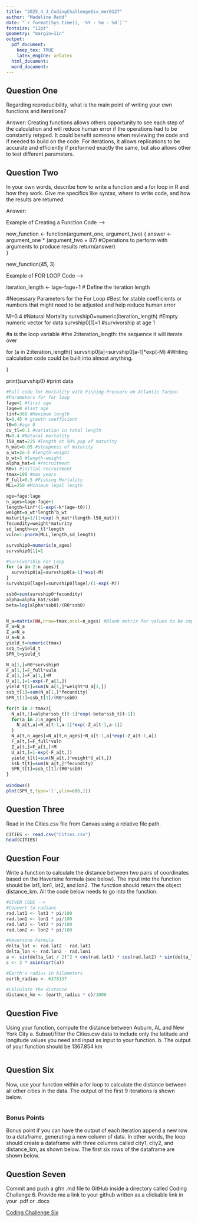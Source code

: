 ```yaml
---
title: "2025_4_3_CodingChallengeSix_mer0127"
author: "Madeline Redd"
date: "`r format(Sys.time(), '%Y - %m - %d')`"
fontsize: "12pt"
geometry: "margin=1in"
output:
  pdf_document: 
    keep_tex: TRUE
    latex_engine: xelatex
  html_document: 
  word_document:
---
```



## Question One

Regarding reproducibility, what is the main point of writing your own functions and iterations? 

Answer: Creating functions allows others opportunity to see each step of the calculation and will reduce human error if the operations had to be constantly retyped. 
It could benefit someone when reviewing the code and if needed to build on the code. For iterations, it allows replications to be accurate and efficiently if preformed exactly the same, but also allows other to test different parameters.


## Question Two

In your own words, describe how to write a function and a for loop in R and how they work. Give me specifics like syntax, where to write code, and how the results are returned. 

Answer:

Example of Creating a Function Code -->

new_function <- function(argument_one, argument_two) {
  answer <- argument_one * (argument_two + 87)
                      #Operations to perform with arguments to produce results
  return(answer)  
}

new_function(45, 3)

Example of FOR LOOP Code -->


iteration_length <- lage-fage+1 # Define the iteration length

#Necessary Parameters for the For Loop
#Best for stable coefficients or numbers that might need to be adjusted and help reduce human error

M=0.4 #Natural Mortality
survship0=numeric(iteration_length) #Empty numeric vector for data
survship0[1]=1 #survivorship at age 1

#a is the loop variable 
#the  2:iteration_length: the sequence it will iterate over

 for (a in 2:iteration_length){
  survship0[a]=survship0[a-1]*exp(-M) #Writing calculation code could be built into almost anything.
  
}

print(survship0) #print data



```r
#Full code for Mortality with Fishing Pressure on Atlantic Tarpon
#Parameters for for loop
fage=1 #first age
lage=8 #last age
linf=360 #Maximum length 
k=0.45 # growth coefficient
t0=0 #age 0
cv_tl=0.1 #variation in total length
M=0.4 #Natural mortality 
l50_mat=225 #length at 50% pop of maturity
h_mat=0.05 #steepness of maturity 
a_wt=2e-5 #length-weight
b_wt=3 #length-weight
alpha_hat=8 #recruitment
R0=1 #initial recruitment 
tmax=100 #max years
F_full=0.5 #Fishing Mortality
MLL=250 #Minimum legal length 

age=fage:lage
n_ages=lage-fage+1
length=linf*(1-exp(-k*(age-t0)))
weight=a_wt*length^b_wt
maturity=1/(1+exp(-h_mat*(length-l50_mat)))
fecundity=weight*maturity
sd_length=cv_tl*length
vuln=1-pnorm(MLL,length,sd_length)

survship0=numeric(n_ages)
survship0[1]=1

#Survivorship For Loop
for (a in 2:n_ages){
  survship0[a]=survship0[a-1]*exp(-M)
}
survship0[lage]=survship0[lage]/(1-exp(-M))

ssb0=sum(survship0*fecundity)
alpha=alpha_hat/ssb0
beta=log(alpha*ssb0)/(R0*ssb0)


N_a=matrix(NA,nrow=tmax,ncol=n_ages) #Blank matrix for values to be imported into
F_a=N_a
Z_a=N_a
U_a=N_a
yield_t=numeric(tmax)
ssb_t=yield_t
SPR_t=yield_t

N_a[1,]=R0*survship0
F_a[1,]=F_full*vuln
Z_a[1,]=F_a[1,]+M
U_a[1,]=1-exp(-F_a[1,])
yield_t[1]=sum(N_a[1,]*weight*U_a[1,])
ssb_t[1]=sum(N_a[1,]*fecundity)
SPR_t[1]=ssb_t[1]/(R0*ssb0)

for(t in 2:tmax){
  N_a[t,1]=alpha*ssb_t[t-1]*exp(-beta*ssb_t[t-1])
  for(a in 2:n_ages){
    N_a[t,a]=N_a[t-1,a-1]*exp(-Z_a[t-1,a-1])
  }
  N_a[t,n_ages]=N_a[t,n_ages]+N_a[t-1,a]*exp(-Z_a[t-1,a])  
  F_a[t,]=F_full*vuln
  Z_a[t,]=F_a[t,]+M
  U_a[t,]=1-exp(-F_a[t,])
  yield_t[t]=sum(N_a[t,]*weight*U_a[t,])
  ssb_t[t]=sum(N_a[t,]*fecundity)
  SPR_t[t]=ssb_t[t]/(R0*ssb0)
}
  
windows()
plot(SPR_t,type='l',ylim=c(0,1)) 
```




## Question Three

Read in the Cities.csv file from Canvas using a relative file path.

```r

CITIES <- read.csv("Cities.csv")
head(CITIES)

```


## Question Four

Write a function to calculate the distance between two pairs of coordinates based on the Haversine formula (see below). The input into the function should be lat1, lon1, lat2, and lon2. The function should return the object distance_km. All the code below needs to go into the function.

```r

#GIVEN CODE -->
#Convert to radians
rad.lat1 <- lat1 * pi/180
rad.lon1 <- lon1 * pi/180
rad.lat2 <- lat2 * pi/180
rad.lon2 <- lon2 * pi/180

#Haversine Formula
delta_lat <- rad.lat2 - rad.lat1
delta_lon <- rad.lon2 - rad.lon1
a <- sin(delta_lat / 2)^2 + cos(rad.lat1) * cos(rad.lat2) * sin(delta_lon / 2)^2
c <- 2 * asin(sqrt(a)) 

#Earth's radius in kilometers
earth_radius <- 6378137

#Calculate the distance
distance_km <- (earth_radius * c)/1000

```


## Question Five

Using your function, compute the distance between Auburn, AL and New York City 
    a. Subset/filter the Cities.csv data to include only the latitude and longitude values you need and input as input to your function. 
    b. The output of your function should be 1367.854 km

```r

```



## Question Six


Now, use your function within a for loop to calculate the distance between all other cities in the data. The output of the first 9 iterations is shown below. 


```r

```



### Bonus Points

Bonus point if you can have the output of each iteration append a new row to a dataframe, generating a new column of data. In other words, the loop should create a dataframe with three columns called city1, city2, and distance_km, as shown below. The first six rows of the dataframe are shown below.





## Question Seven


Commit and push a gfm .md file to GitHub inside a directory called Coding Challenge 6. Provide me a link to your github written as a clickable link in your .pdf or .docx


[Coding Challenge Six]()











